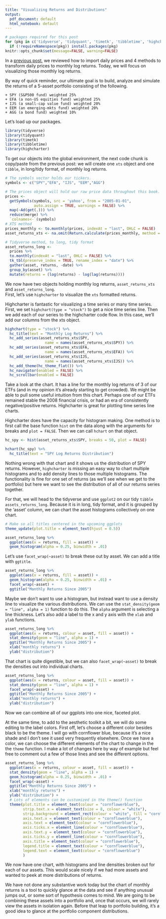 ```yaml
---
title: "Visualizing Returns and Distributions"
output:
  pdf_document: default
  html_notebook: default
---
```


```r
# packages required for this post
for (pkg in c('tidyverse', 'tidyquant', 'timetk', 'tibbletime', 'highcharter')) 
  if (!requireNamespace(pkg)) install.packages(pkg)
knitr::opts_chunk$set(message=FALSE, warning=FALSE)
```

In a [previous post](http://www.reproduciblefinance.com/2017/09/25/asset-prices-to-log-returns/), we reviewed how to import daily prices and 4 methods to transform daily prices to monthly log returns.  Today, we will focus on visualizing those monthly log returns. 

By way of quick reminder, our ultimate goal is to build, analyze and simulate the returns of a 5-asset portfolio consisting of the following.

    + SPY (S&P500 fund) weighted 25%
    + EFA (a non-US equities fund) weighted 25%
    + IJS (a small-cap value fund) weighted 20%
    + EEM (an emerging-mkts fund) weighted 20%
    + AGG (a bond fund) weighted 10%

Let's load up our packages.

```r
library(tidyverse)
library(tidyquant)
library(timetk)
library(tibbletime)
library(highcharter)
```

To get our objects into the global environment, the next code chunk is copy/paste from the previous post: we will create one `xts` object and one `tibble`, in long/tidy format, of monthly log returns.

```r
# The symbols vector holds our tickers. 
symbols <- c("SPY","EFA", "IJS", "EEM","AGG")

# The prices object will hold our raw price data throughout this book.
prices <- 
  getSymbols(symbols, src = 'yahoo', from = "2005-01-01", 
             auto.assign = TRUE, warnings = FALSE) %>% 
  map(~Ad(get(.))) %>% 
  reduce(merge) %>%
  `colnames<-`(symbols)
# XTS method
prices_monthly <- to.monthly(prices, indexAt = "last", OHLC = FALSE)
asset_returns_xts <- na.omit(Return.calculate(prices_monthly, method = "log"))

# Tidyverse method, to long, tidy format
asset_returns_long <- 
  prices %>% 
  to.monthly(indexAt = "last", OHLC = FALSE) %>% 
  tk_tbl(preserve_index = TRUE, rename_index = "date") %>%
  gather(asset, returns, -date) %>% 
  group_by(asset) %>%  
  mutate(returns = (log(returns) - log(lag(returns))))
```

We now have two objects holding monthly log returns, `asset_returns_xts` and `asset_returns_long`.  
First, let's use `highcharter` to  visualize the `xts` formatted returns.

Highcharter is fantastic for visualizing a time series or many time series.  First, we set `highchart(type = "stock")` to get a nice time series line. Then we add each of our series to the highcharter code flow. In this case, we'll add our columns from the xts object.

```r
highchart(type = "stock") %>% 
  hc_title(text = "Monthly Log Returns") %>%
  hc_add_series(asset_returns_xts$SPY, 
                  name = names(asset_returns_xts$SPY)) %>%
  hc_add_series(asset_returns_xts$EFA, 
                  name = names(asset_returns_xts$EFA)) %>%
  hc_add_series(asset_returns_xts$IJS, 
                  name = names(asset_returns_xts$IJS)) %>%
  hc_add_theme(hc_theme_flat()) %>%
  hc_navigator(enabled = FALSE) %>% 
  hc_scrollbar(enabled = FALSE)

```

Take a look at the chart. It has a line for the monthly log returns of 3 of our ETFs (and in my opinion it's already starting to get crowded). We might be able to pull some useful intuition from this chart. Perhaps one of our ETFs remained stable the 2008 financial crisis, or had an era of consistently negative/positive returns. Highcharter is great for plotting time series line charts.

Highcharter does have the capacity for histogram making. One method is to first call the base function `hist` on the data along with the arguments for breaks and `plot = FALSE`. Then we can call `hchart` on that object. 

```r
hc_spy <- hist(asset_returns_xts$SPY, breaks = 50, plot = FALSE)

hchart(hc_spy) %>% 
  hc_title(text = "SPY Log Returns Distribution")
```

Nothing wrong with that chart and it shows us the distribution of SPY returns. However, `highcharter` is missing an easy way to chart multiple histograms and to add density lines to those multiple histograms.  The functionality is fine for one set of returns (as we'll see when we get to the portfolio) but here we want to see the distribution of all of our returns series together. 

For that, we will head to the tidyverse and use `ggplot2` on our tidy `tibble` `assets_returns_long`. Because it is in long, tidy format, and it is grouped by the 'asset' column, we can chart the asset histograms collectively on one chart. 

```r
# Make so all titles centered in the upcoming ggplots
theme_update(plot.title = element_text(hjust = 0.5))

asset_returns_long %>% 
  ggplot(aes(x = returns, fill = asset)) + 
  geom_histogram(alpha = 0.25, binwidth = .01)
```

Let's use `facet_wrap(~asset)` to break these out by asset. We can add a title with `ggtitle`.

```r
asset_returns_long %>% 
  ggplot(aes(x = returns, fill = asset)) + 
  geom_histogram(alpha = 0.25, binwidth = .01) + 
  facet_wrap(~asset) + 
  ggtitle("Monthly Returns Since 2005")
```

Maybe we don't want to use a histogram, but instead want to use a density line to visualize the various distributions. We can use the `stat_density(geom = "line", alpha = 1)` function to do this. The `alpha` argument is selecting a line thickness. Let's also add a label to the x and y axis with the `xlab` and `ylab` functions.

```r

asset_returns_long %>% 
  ggplot(aes(x = returns, colour = asset, fill = asset)) +
  stat_density(geom = "line", alpha = 1) +
  ggtitle("Monthly Returns Since 2005") +
  xlab("monthly returns") +
  ylab("distribution") 

```

That chart is quite digestible, but we can also `facet_wrap(~asset)` to break the densities out into individual charts.

```r
asset_returns_long %>% 
  ggplot(aes(x = returns, colour = asset, fill = asset)) +
  stat_density(geom = "line", alpha = 1) +
  facet_wrap(~asset) +
  ggtitle("Monthly Returns Since 2005") +
  xlab("monthly returns") +
  ylab("distribution") 
```

Now we can combine all of our ggplots into one nice, faceted plot. 

At the same time, to add to the aesthetic toolkit a bit, we will do some editing to the label colors. First off, let's choose a different color besides black to be the theme. I will go with cornflower blue, because it's a nice shade and I don't see it used very frequently elsewhere. Once we have a color, we can choose the different elements of the chart to change in the the `theme` function. I make a lot of changes here by way of example but feel free to comment out a few of those lines and see the different options.


```r
asset_returns_long %>% 
  ggplot(aes(x = returns, colour = asset, fill = asset)) +
  stat_density(geom = "line", alpha = 1) +
  geom_histogram(alpha = 0.25, binwidth = .01) +
  facet_wrap(~asset) +
  ggtitle("Monthly Returns Since 2005") +
  xlab("monthly returns") +
  ylab("distribution") +
  # Lots of elements can be customized in the theme() function
  theme(plot.title = element_text(colour = "cornflowerblue"),  
        strip.text.x = element_text(size = 8, colour = "white"), 
        strip.background = element_rect(colour = "white", fill = "cornflowerblue"), 
        axis.text.x = element_text(colour = "cornflowerblue"), 
        axis.text = element_text(colour = "cornflowerblue"), 
        axis.ticks.x = element_line(colour = "cornflowerblue"), 
        axis.text.y = element_text(colour = "cornflowerblue"), 
        axis.ticks.y = element_line(colour = "cornflowerblue"),
        axis.title = element_text(colour = "cornflowerblue"),
        legend.title = element_text(colour = "cornflowerblue"),
        legend.text = element_text(colour = "cornflowerblue")
        )
```

We now have one chart, with histograms and line densities broken out for each of our assets. This would scale nicely if we had more assets and wanted to peek at more distributions of returns.

We have not done any substantive work today but the chart of monthly returns is a tool to quickly glance at the data and see if anything unusual jumps out, or some sort of hypothesis comes to mind. We are going to be combining these assets into a portfolio and, once that occurs, we will rarely view the assets in isolation again. Before that leap to portfolio building, it's a good idea to glance at the portfolio component distributions. 











